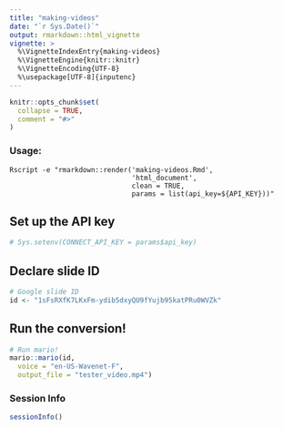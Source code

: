 ```yaml
---
title: "making-videos"
date: "`r Sys.Date()`"
output: rmarkdown::html_vignette
vignette: >
  %\VignetteIndexEntry{making-videos}
  %\VignetteEngine{knitr::knitr}
  %\VignetteEncoding{UTF-8}
  %\usepackage[UTF-8]{inputenc}
---
```


```r
knitr::opts_chunk$set(
  collapse = TRUE,
  comment = "#>"
)
```

### Usage:
```
Rscript -e "rmarkdown::render('making-videos.Rmd',
                              'html_document',
                              clean = TRUE,
                              params = list(api_key=${API_KEY}))"
```

## Set up the API key

```r
# Sys.setenv(CONNECT_API_KEY = params$api_key)

```

## Declare slide ID
```r
# Google slide ID
id <- "1sFsRXfK7LKxFm-ydib5dxyQU9fYujb95katPRu0WVZk"
```

## Run the conversion!
```r
# Run mario!
mario::mario(id,
  voice = "en-US-Wavenet-F",
  output_file = "tester_video.mp4")
```

### Session Info

```r
sessionInfo()
```
